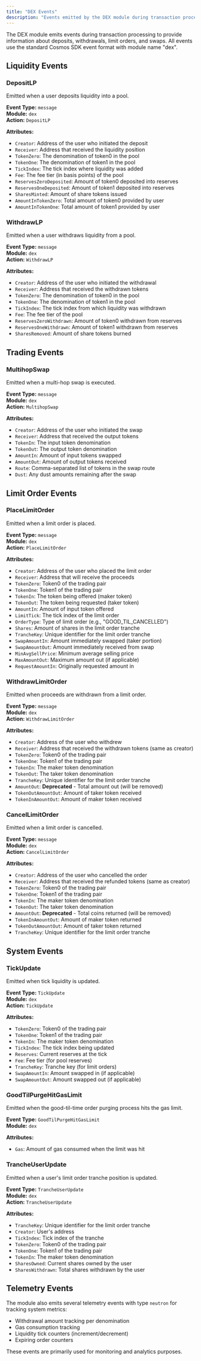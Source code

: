 ```yaml
---
title: "DEX Events"
description: "Events emitted by the DEX module during transaction processing"
---
```


The DEX module emits events during transaction processing to provide information about deposits, withdrawals, limit orders, and swaps. All events use the standard Cosmos SDK event format with module name "dex".

## Liquidity Events

### DepositLP

Emitted when a user deposits liquidity into a pool.

**Event Type:** `message`  
**Module:** `dex`  
**Action:** `DepositLP`

**Attributes:**
- `Creator`: Address of the user who initiated the deposit
- `Receiver`: Address that received the liquidity position
- `TokenZero`: The denomination of token0 in the pool
- `TokenOne`: The denomination of token1 in the pool
- `TickIndex`: The tick index where liquidity was added
- `Fee`: The fee tier (in basis points) of the pool
- `ReservesZeroDeposited`: Amount of token0 deposited into reserves
- `ReservesOneDeposited`: Amount of token1 deposited into reserves
- `SharesMinted`: Amount of share tokens issued
- `AmountInTokenZero`: Total amount of token0 provided by user
- `AmountInTokenOne`: Total amount of token1 provided by user

### WithdrawLP

Emitted when a user withdraws liquidity from a pool.

**Event Type:** `message`  
**Module:** `dex`  
**Action:** `WithdrawLP`

**Attributes:**
- `Creator`: Address of the user who initiated the withdrawal
- `Receiver`: Address that received the withdrawn tokens
- `TokenZero`: The denomination of token0 in the pool
- `TokenOne`: The denomination of token1 in the pool
- `TickIndex`: The tick index from which liquidity was withdrawn
- `Fee`: The fee tier of the pool
- `ReservesZeroWithdrawn`: Amount of token0 withdrawn from reserves
- `ReservesOneWithdrawn`: Amount of token1 withdrawn from reserves
- `SharesRemoved`: Amount of share tokens burned

## Trading Events

### MultihopSwap

Emitted when a multi-hop swap is executed.

**Event Type:** `message`  
**Module:** `dex`  
**Action:** `MultihopSwap`

**Attributes:**
- `Creator`: Address of the user who initiated the swap
- `Receiver`: Address that received the output tokens
- `TokenIn`: The input token denomination
- `TokenOut`: The output token denomination
- `AmountIn`: Amount of input tokens swapped
- `AmountOut`: Amount of output tokens received
- `Route`: Comma-separated list of tokens in the swap route
- `Dust`: Any dust amounts remaining after the swap

## Limit Order Events

### PlaceLimitOrder

Emitted when a limit order is placed.

**Event Type:** `message`  
**Module:** `dex`  
**Action:** `PlaceLimitOrder`

**Attributes:**
- `Creator`: Address of the user who placed the limit order
- `Receiver`: Address that will receive the proceeds
- `TokenZero`: Token0 of the trading pair
- `TokenOne`: Token1 of the trading pair
- `TokenIn`: The token being offered (maker token)
- `TokenOut`: The token being requested (taker token)
- `AmountIn`: Amount of input token offered
- `LimitTick`: The tick index of the limit order
- `OrderType`: Type of limit order (e.g., "GOOD_TIL_CANCELLED")
- `Shares`: Amount of shares in the limit order tranche
- `TrancheKey`: Unique identifier for the limit order tranche
- `SwapAmountIn`: Amount immediately swapped (taker portion)
- `SwapAmountOut`: Amount immediately received from swap
- `MinAvgSellPrice`: Minimum average selling price
- `MaxAmountOut`: Maximum amount out (if applicable)
- `RequestAmountIn`: Originally requested amount in

### WithdrawLimitOrder

Emitted when proceeds are withdrawn from a limit order.

**Event Type:** `message`  
**Module:** `dex`  
**Action:** `WithdrawLimitOrder`

**Attributes:**
- `Creator`: Address of the user who withdrew
- `Receiver`: Address that received the withdrawn tokens (same as creator)
- `TokenZero`: Token0 of the trading pair
- `TokenOne`: Token1 of the trading pair
- `TokenIn`: The maker token denomination
- `TokenOut`: The taker token denomination
- `TrancheKey`: Unique identifier for the limit order tranche
- `AmountOut`: **Deprecated** - Total amount out (will be removed)
- `TokenOutAmountOut`: Amount of taker token received
- `TokenInAmountOut`: Amount of maker token received

### CancelLimitOrder

Emitted when a limit order is cancelled.

**Event Type:** `message`  
**Module:** `dex`  
**Action:** `CancelLimitOrder`

**Attributes:**
- `Creator`: Address of the user who cancelled the order
- `Receiver`: Address that received the refunded tokens (same as creator)
- `TokenZero`: Token0 of the trading pair
- `TokenOne`: Token1 of the trading pair
- `TokenIn`: The maker token denomination
- `TokenOut`: The taker token denomination
- `AmountOut`: **Deprecated** - Total coins returned (will be removed)
- `TokenInAmountOut`: Amount of maker token returned
- `TokenOutAmountOut`: Amount of taker token returned
- `TrancheKey`: Unique identifier for the limit order tranche

## System Events

### TickUpdate

Emitted when tick liquidity is updated.

**Event Type:** `TickUpdate`  
**Module:** `dex`  
**Action:** `TickUpdate`

**Attributes:**
- `TokenZero`: Token0 of the trading pair
- `TokenOne`: Token1 of the trading pair
- `TokenIn`: The maker token denomination
- `TickIndex`: The tick index being updated
- `Reserves`: Current reserves at the tick
- `Fee`: Fee tier (for pool reserves)
- `TrancheKey`: Tranche key (for limit orders)
- `SwapAmountIn`: Amount swapped in (if applicable)
- `SwapAmountOut`: Amount swapped out (if applicable)

### GoodTilPurgeHitGasLimit

Emitted when the good-til-time order purging process hits the gas limit.

**Event Type:** `GoodTilPurgeHitGasLimit`  
**Module:** `dex`

**Attributes:**
- `Gas`: Amount of gas consumed when the limit was hit

### TrancheUserUpdate

Emitted when a user's limit order tranche position is updated.

**Event Type:** `TrancheUserUpdate`  
**Module:** `dex`  
**Action:** `TrancheUserUpdate`

**Attributes:**
- `TrancheKey`: Unique identifier for the limit order tranche
- `Creator`: User's address
- `TickIndex`: Tick index of the tranche
- `TokenZero`: Token0 of the trading pair
- `TokenOne`: Token1 of the trading pair
- `TokenIn`: The maker token denomination
- `SharesOwned`: Current shares owned by the user
- `SharesWithdrawn`: Total shares withdrawn by the user

## Telemetry Events

The module also emits several telemetry events with type `neutron` for tracking system metrics:

- Withdrawal amount tracking per denomination
- Gas consumption tracking
- Liquidity tick counters (increment/decrement)
- Expiring order counters

These events are primarily used for monitoring and analytics purposes.